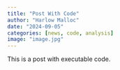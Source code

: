```yaml
---
title: "Post With Code"
author: "Harlow Malloc"
date: "2024-09-05"
categories: [news, code, analysis]
image: "image.jpg"
---
```


This is a post with executable code.
